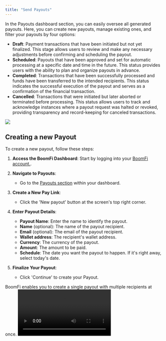 ```yaml
---
title: "Send Payouts"
---
```


In the Payouts dashboard section, you can easily oversee all generated payouts. Here, you can create new payouts, manage existing ones, and filter your payouts by four options:

* **Draft**: Payment transactions that have been initiated but not yet finalized. This stage allows users to review and make any necessary adjustments before confirming and scheduling the payout.
* **Scheduled**: Payouts that have been approved and set for automatic processing at a specific date and time in the future. This status provides users with the ability to plan and organize payouts in advance.
* **Completed**: Transactions that have been successfully processed and funds have been transferred to the intended recipients. This status indicates the successful execution of the payout and serves as a confirmation of the financial transaction.
* **Cancelled**: Transactions that were initiated but later aborted or terminated before processing. This status allows users to track and acknowledge instances where a payout request was halted or revoked, providing transparency and record-keeping for canceled transactions.

<Image src="/media/docs/a424e89-payouts.png"/>

## Creating a new Payout

To create a new payout, follow these steps:

1. **Access the BoomFi Dashboard**: Start by logging into your [BoomFi account.](https://app.boomfi.xyz/dashboard).

2. **Navigate to Payouts**:
   * Go to the [Payouts section](https://app.boomfi.xyz/dashboard/payout) within your dashboard.

3. **Create a New Pay Link**:
   * Click the 'New payout' button at the screen's top right corner.

4. **Enter Payout Details**:

   * **Payout Name**: Enter the name to identify the payout.
   * **Name** (optional): The name of the payout recipient.
   * **Email** (optional): The email of the payout recipient.
   * **Wallet address**: The recipient's wallet address.
   * **Currency**: The currency of the payout.
   * **Amount**: The amount to be paid.
   * **Schedule**: The date you want the payout to happen. If it's right away, select today's date.

5. **Finalize Your Payout**:
   * Click 'Continue' to create your Payout.

<Info>
  BoomFi enables you to create a single payout with multiple recipients at once.
</Info>

<Video src="https://github.com/writechoiceorg/boomfi/raw/main/videos/payouts.mp4"/>

## Confirming a Payout

You can access the details of each payout by clicking them. You will be redirected to a page with detailed information about the respective payout, where you can double-check the payment request, and at the bottom-right corner, you find a **Start payout** button, that allows to execute the created payout.

<Image src="/media/docs/1537792-confirm-payout.png"/>
